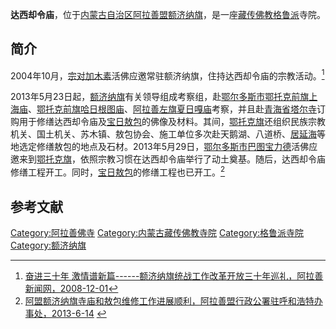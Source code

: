 {{Infobox Tibetan Buddhist monastery
|name =达西却令庙
|image = 
|image size = 250px
|alt = 
|caption = 
|t=
|w=
|to = 
|ipa={{IPA|}}
|z=
|thdl=
|e=
|tc=達西卻令廟
|s=达西却令庙
|p=
|m=
|k=
|pushpin_map = 
|latd =  | latm =  | lats =  | latNS = 
|longd=  | longm= | longs =| longEW = 
|iso_region = 
|map_caption = 
|mapsize = 
|location_country = 中国
|location = {{CHN}}[[内蒙古自治区|内蒙古自治区]][[阿拉善盟|阿拉善盟]][[额济纳旗|额济纳旗]]
|coordinates_display =
|founded_by = 
|date_founded =
|date_renovated =
|sect = [[格鲁派|格鲁派]]
|mather =
|children =
|dedicated_to = 
|tulku =
|head_lama = 
|head_mgh =
|no._of_monks = 
|architecture = 
|festivals =
|footnotes = 
}}

'''达西却令庙'''，位于[[内蒙古自治区|内蒙古自治区]][[阿拉善盟|阿拉善盟]][[额济纳旗|额济纳旗]]，是一座[[藏传佛教|藏传佛教]][[格鲁派|格鲁派]]寺院。

==简介==
2004年10月，[[宗对加木素|宗对加木素]]活佛应邀常驻额济纳旗，住持达西却令庙的宗教活动。<ref>[http://www.alsxw.com/article/20081201/198113_1.html 奋进三十年 激情谱新篇------额济纳旗统战工作改革开放三十年巡礼，阿拉善新闻网，2008-12-01]{{dead link|date=2018年4月 |bot=InternetArchiveBot |fix-attempted=yes }}</ref>

2013年5月23日起，[[额济纳旗|额济纳旗]]有关领导组成考察组，赴[[鄂尔多斯市|鄂尔多斯市]][[鄂托克前旗|鄂托克前旗]][[新上海庙|上海庙]]、[[鄂托克前旗|鄂托克前旗]][[哈日根图庙|哈日根图庙]]、[[阿拉善左旗|阿拉善左旗]][[夏日嘎庙|夏日嘎庙]]考察，并且赴[[青海省|青海省]][[塔尔寺|塔尔寺]]订购用于修缮达西却令庙及[[宝日敖包|宝日敖包]]的佛像及材料。其间，[[鄂托克旗|鄂托克旗]]还组织民族宗教机关、国土机关、苏木镇、敖包协会、施工单位多次赴天鹅湖、八道桥、[[居延海|居延海]]等地选定修缮敖包的地点及石材。2013年5月29日，[[鄂尔多斯市|鄂尔多斯市]][[巴图宝力德|巴图宝力德]]活佛应邀来到[[鄂托克旗|鄂托克旗]]，依照宗教习惯在达西却令庙举行了动土奠基。随后，达西却令庙修缮工程开工。同时，[[宝日敖包|宝日敖包]]的修缮工程也已开工。<ref>[http://www.als.gov.cn/zhb/amdt/1_28401/default.shtml 阿盟额济纳旗寺庙和敖包维修工作进展顺利，阿拉善盟行政公署驻呼和浩特办事处，2013-6-14] {{webarchive|url=https://web.archive.org/web/20160313063214/http://www.als.gov.cn/zhb/amdt/1_28401/default.shtml |date=2016-03-13 }}</ref>

==参考文献==
{{reflist}}

[[Category:阿拉善佛寺|Category:阿拉善佛寺]]
[[Category:内蒙古藏传佛教寺院|Category:内蒙古藏传佛教寺院]]
[[Category:格鲁派寺院|Category:格鲁派寺院]]
[[Category:额济纳旗|Category:额济纳旗]]